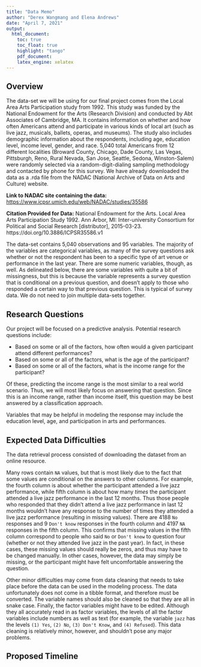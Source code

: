 ```yaml
---
title: "Data Memo"
author: "Derex Wangmang and Elena Andrews"
date: "April 7, 2021"
output:
  html_document:
    toc: true
    toc_float: true
    highlight: "tango"
    pdf_document:
    latex_engine: xelatex
---
```


## Overview

The data-set we will be using for our final project comes from the Local Area Arts Participation study from 1992. This study was funded by the National Endowment for the Arts (Research Division) and conducted by Abt Associates of Cambridge, MA. It contains information on whether and how often Americans attend and participate in various kinds of local art (such as live jazz, musicals, ballets, operas, and museums). The study also includes demographic information about the respondents, including age, education level, income level, gender, and race. 5,040 total Americans from 12 different localities (Broward County, Chicago, Dade County, Las Vegas, Pittsburgh, Reno, Rural Nevada, San Jose, Seattle, Sedona, Winston-Salem) were randomly selected via a random-digit-dialing sampling methodology and contacted by phone for this survey. We have already downloaded the data as a .rda file from the NADAC (National Archive of Data on Arts and Culture) website. 

**Link to NADAC site containing the data:** <https://www.icpsr.umich.edu/web/NADAC/studies/35586>

**Citation Provided for Data:** National Endowment for the Arts. Local Area Arts Participation Study 1992. Ann Arbor, MI: Inter-university Consortium for Political and Social Research [distributor], 2015-03-23. https://doi.org/10.3886/ICPSR35586.v1

The data-set contains 5,040 observations and 95 variables. The majority of the variables are categorical variables, as many of the survey questions ask whether or not the respondent has been to a specific type of art venue or performance in the last year. There are some numeric variables, though, as well. As delineated below, there are some variables with quite a bit of missingness, but this is because the variable represents a survey question that is conditional on a previous question, and doesn't apply to those who responded a certain way to that previous question. This is typical of survey data. We do not need to join multiple data-sets together.

## Research Questions

Our project will be focused on a predictive analysis. Potential research questions
include:

- Based on some or all of the factors, how often would a given participant attend
different performances?
- Based on some or all of the factors, what is the age of the participant?
- Based on some or all of the factors, what is the income range for the participant?

Of these, predicting the income range is the most similar to a real world scenario.
Thus, we will most likely focus on answering that question. Since this is an income
range, rather than income itself, this question may be best answered by a classification
approach.

Variables that may be helpful in modeling the response may include the education
level, age, and participation in arts and performances.

## Expected Data Difficulties

The data retrieval process consisted of downloading the dataset from an online resource.

Many rows contain `NA` values, but that is most likely due to the fact that some
values are conditional on the answers to other columns. For example, the fourth column is about whether the participant attended a live jazz performance, while fifth column is about how many *times* the participant attended a live jazz performance in the last 12 months. Thus those people who responded that they didn't attend a live jazz performance in last 12 months wouldn't have any response to the number of times they attended a live jazz performance (resulting in missing values). There are 4188 `No` responses and 9 `Don't know` responses in the fourth column and 4197 `NA` responses in the fifth column. This confirms that missing values in the fifth column correspond to people who said `No` or `Don't know` to question four (whether or not they attended live jazz in the past year). In fact, in these cases, these missing values should really be zeros, and thus may have to be changed manually. In other cases, however, the data may simply be missing, or the participant might have felt uncomfortable answering the question.

Other minor difficulties may come from data cleaning that needs to take place before the data can be used in the modeling process. The data unfortunately does not come in a tibble format, and therefore must be converted. The variable names should also be cleaned so that they are all in snake case. Finally, the factor variables might have to be edited. Although they all accurately read in as factor variables, the levels of all the factor variables include numbers as well as text (for example, the variable `jazz` has the levels `(1) Yes`, `(2) No`, `(3) Don't Know`, and `(4) Refused`). This data cleaning is relatively minor, however, and shouldn't pose any major problems. 

## Proposed Timeline


